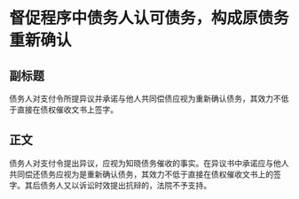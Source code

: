 # 督促程序中债务人认可债务，构成原债务重新确认
## 副标题
债务人对支付令所提异议并承诺与他人共同偿债应视为重新确认债务，其效力不低于直接在债权催收文书上签字。
## 正文
债务人对支付令提出异议，应视为知晓债务催收的事实。在异议书中承诺应与他人共同偿还债务应视为是重新确认债务，其效力不低于直接在债权催收文书上的签字。其后债务人又以诉讼时效提出抗辩的，法院不予支持。